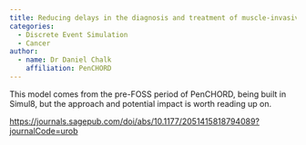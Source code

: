 ```yaml
---
title: Reducing delays in the diagnosis and treatment of muscle-invasive bladder cancer using simulation modelling
categories:
  - Discrete Event Simulation
  - Cancer
author:
  - name: Dr Daniel Chalk
    affiliation: PenCHORD
---
```


This model comes from the pre-FOSS period of PenCHORD, being built in Simul8, but the approach and potential impact is worth reading up on.

<https://journals.sagepub.com/doi/abs/10.1177/2051415818794089?journalCode=urob>